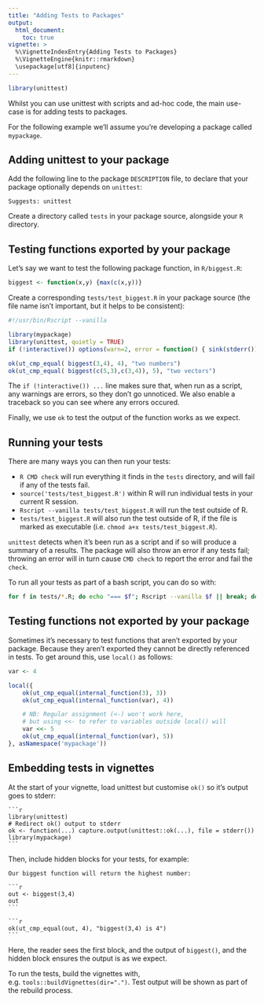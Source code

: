 ```yaml
---
title: "Adding Tests to Packages"
output:
  html_document:
    toc: true
vignette: >
  %\VignetteIndexEntry{Adding Tests to Packages}
  %\VignetteEngine{knitr::rmarkdown}
  \usepackage[utf8]{inputenc}
---
```


```r
library(unittest)
```

Whilst you can use unittest with scripts and ad-hoc code, the main use-case is for adding tests to packages.

For the following example we'll assume you're developing a package called ``mypackage``.

## Adding unittest to your package

Add the following line to the package ``DESCRIPTION`` file, to declare that your package optionally depends on ``unittest``:

```
Suggests: unittest
```

Create a directory called ``tests`` in your package source, alongside your ``R`` directory.

## Testing functions exported by your package

Let's say we want to test the following package function, in ``R/biggest.R``:

```r
biggest <- function(x,y) {max(c(x,y))}
```

Create a corresponding ``tests/test_biggest.R`` in your package source (the file name isn't important, but it helps to be consistent):

```r
#!/usr/bin/Rscript --vanilla

library(mypackage)
library(unittest, quietly = TRUE)
if (!interactive()) options(warn=2, error = function() { sink(stderr()) ; traceback(3) ; q(status = 1) })

ok(ut_cmp_equal( biggest(3,4), 4), "two numbers")
ok(ut_cmp_equal( biggest(c(5,3),c(3,4)), 5), "two vectors")
```

The ``if (!interactive()) ...`` line makes sure that, when run as a script, any warnings are errors, so they don't go unnoticed.
We also enable a traceback so you can see where any errors occured.

Finally, we use ``ok`` to test the output of the function works as we expect.

## Running your tests

There are many ways you can then run your tests:

* ``R CMD check`` will run everything it finds in the ``tests`` directory, and will fail if any of the tests fail.
* ``source('tests/test_biggest.R')`` within R will run individual tests in your current R session.
* ``Rscript --vanilla tests/test_biggest.R`` will run the test outside of R.
* ``tests/test_biggest.R`` will also run the test outside of R, if the file is marked as executable (i.e. ``chmod a+x tests/test_biggest.R``).

``unittest`` detects when it's been run as a script and if so will produce a summary of a results.
The package will also throw an error if any tests fail;
throwing an error will in turn cause ``CMD check`` to report the error and fail the ``check``.

To run all your tests as part of a bash script, you can do so with:

```bash
for f in tests/*.R; do echo "=== $f"; Rscript --vanilla $f || break; done
```

## Testing functions not exported by your package

Sometimes it's necessary to test functions that aren't exported by your package.
Because they aren't exported they cannot be directly referenced in tests.
To get around this, use ``local()`` as follows:

```r
var <- 4

local({
    ok(ut_cmp_equal(internal_function(3), 3))
    ok(ut_cmp_equal(internal_function(var), 4))

    # NB: Regular assignment (<-) won't work here,
    # but using <<- to refer to variables outside local() will
    var <<- 5
    ok(ut_cmp_equal(internal_function(var), 5))
}, asNamespace('mypackage'))
```

## Embedding tests in vignettes

At the start of your vignette, load unittest but customise ``ok()`` so it's output goes to stderr:

````verbatim
```r
library(unittest)
# Redirect ok() output to stderr
ok <- function(...) capture.output(unittest::ok(...), file = stderr())
library(mypackage)
```
````

Then, include hidden blocks for your tests, for example:

````verbatim
Our biggest function will return the highest number:

```r
out <- biggest(3,4)
out
```

```r
ok(ut_cmp_equal(out, 4), "biggest(3,4) is 4")
```
````

Here, the reader sees the first block, and the output of ``biggest()``, and the hidden block ensures the output is as we expect.

To run the tests, build the vignettes with, e.g. ``tools::buildVignettes(dir=".")``.
Test output will be shown as part of the rebuild process.
